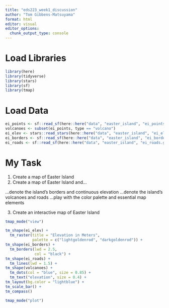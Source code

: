 ```yaml
---
title: "eds223_week1_discussion"
author: "Tom Gibbens-Matsuyama"
format: html
editor: visual
editor_options: 
  chunk_output_type: console
---
```


# Load Libraries

```r
library(here)
library(tidyverse)
library(stars)
library(sf)
library(tmap)
```

# Load Data

```r
ei_points <- sf::read_sf(here::here("data", "easter_island", "ei_points.gpkg"))
volcanoes <- subset(ei_points, type == "volcano")
ei_elev <- stars::read_stars(here::here("data", "easter_island", "ei_elev.tif"))
ei_borders <- sf::read_sf(here::here("data", "easter_island", "ei_border.gpkg"))
ei_roads <- sf::read_sf(here::here("data", "easter_island", "ei_roads.gpkg"))
```

# My Task

1. Create a map of Easter Island
2. Create a map of Easter Island and…

…denote the island’s borders and continuous elevation
…denote the island’s volcanoes and roads
…play with the color palette and essential map elements

3. Create an interactive map of Easter Island

```r
tmap_mode("view")

tm_shape(ei_elev) +
  tm_raster(title = "Elevation in Meters",
            palette = c("lightgoldenrod", "darkgoldenrod")) +
tm_shape(ei_borders) +
  tm_borders(lwd = 2.5,
             col = "black") +
tm_shape(ei_roads) +
  tm_lines(lwd = 1.5) +
tm_shape(volcanoes) +
  tm_dots(col = "blue", size = 0.85) +
  tm_text("elevation", size = 0.4) +
tm_layout(bg.color = "lightblue") +
tm_scale_bar() +
tm_compass()

tmap_mode("plot")
```

